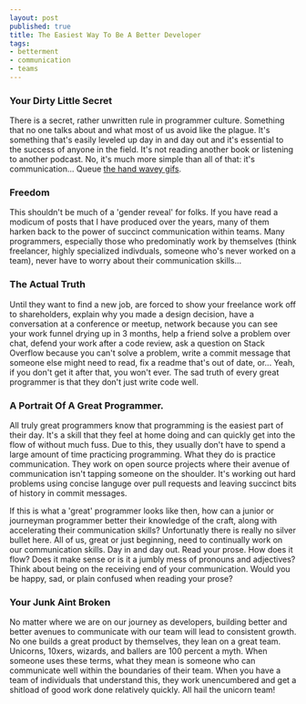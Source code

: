 ```yaml
---
layout: post
published: true
title: The Easiest Way To Be A Better Developer
tags: 
- betterment
- communication
- teams
---
```


### Your Dirty Little Secret

There is a secret, rather unwritten rule in programmer culture. 
Something that no one talks about and what most of us avoid like the plague. 
It's something that's easily leveled up day in and day out and 
it's essential to the success of anyone in the field. 
It's not reading another book or listening to another podcast. 
No, it's much more simple than all of that: 
it's communication... Queue [the hand wavey gifs][1].

### Freedom

This shouldn't be much of a 'gender reveal' for folks. 
If you have read a modicum of posts that I have produced over the years, 
many of them harken back to the power of succinct communication within teams. 
Many programmers, especially those who predominatly work by themselves 
(think freelancer, highly specialized indivduals, someone who's never worked on a team), 
never have to worry about their communication skills...

### The Actual Truth

Until they want to find a new job, 
are forced to show your freelance work off to shareholders, 
explain why you made a design decision, 
have a conversation at a conference or meetup, 
network because you can see your work funnel drying up in 3 months, 
help a friend solve a problem over chat, 
defend your work after a code review, 
ask a question on Stack Overflow because you can't solve a problem, 
write a commit message that someone else might need to read, 
fix a readme that's out of date, 
or... Yeah, if you don't get it after that, 
you won't ever. 
The sad truth of every great programmer is that they don't just write code well. 

### A Portrait Of A Great Programmer.

All truly great programmers know that programming is the easiest part of their day. 
It's a skill that they feel at home doing and can quickly get into the flow of without much fuss. 
Due to this, they usually don't have to spend a large amount of time practicing programming. 
What they do is practice communication. 
They work on open source projects where their avenue of communication isn't tapping someone on the shoulder. 
It's working out hard problems using concise languge over pull requests and 
leaving succinct bits of history in commit messages. 

If this is what a 'great' programmer looks like then, 
how can a junior or journeyman programmer better their knowledge of the craft, 
along with accelerating their communication skills? 
Unfortunatly there is really no silver bullet here. 
All of us, great or just beginning, 
need to continually work on our communication skills. 
Day in and day out. 
Read your prose. How does it flow? 
Does it make sense or is it a jumbly mess of pronouns and adjectives? 
Think about being on the receiving end of your communication. 
Would you be happy, sad, or plain confused when reading your prose? 

### Your Junk Aint Broken

No matter where we are on our journey as developers, 
building better and better avenues to communicate with our team will lead to consistent growth. 
No one builds a great product by themselves, they lean on a great team. 
Unicorns, 10xers, wizards, and ballers are 100 percent a myth. 
When someone uses these terms, 
what they mean is someone who can communicate well within the boundaries of their team. 
When you have a team of individuals that understand this, 
they work unencumbered and get a shitload of good work done relatively quickly. 
All hail the unicorn team!

[1]: https://media.giphy.com/media/y2iqnrASpRrNe/giphy.gif
